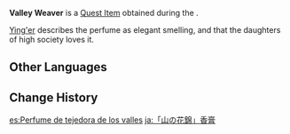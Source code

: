 {{See also|Fate's Yearning Perfume|Golden House Maiden Perfume}}
{{Item Infobox
|id           = 100498
|image        = Item Valley Weaver Perfume.png
|type         = Quest Items
|description  = A perfume decocted from a special breed of [[Silk Flower]].<br>
It releases a thick, oppressive aroma. They say that it is very popular among the daughters of wealthy families.
|source1      = Obtained during the [[Three Poignant Perfumes]] quest in [[Liyue]]
}}
'''Valley Weaver''' is a [[Quest Item]] obtained during the {{Quest|Three Poignant Perfumes}}.

[[Ying'er]] describes the perfume as elegant smelling, and that the daughters of high society loves it.

==Other Languages==
{{Other Languages
|default_hidden = 1
|en      = Valley Weaver Perfume
|zhs     = 「山阴锦簇」香膏
|zhs_rm  = "Shānyīn Jǐncù" Xiāng Gāo
|zht     = 「山陰錦簇」香膏
|zht_rm  = "Shānyīn Jǐncù" Xiāng Gāo
|ja      = 「山の花錦」香膏
|ja_rm   = "Yama no Hananishiki" Koukou
|ko      = 「산음금족」 향고
|es      = Perfume de tejedora de los valles
|fr      = Baume de tisserande de la vallée
|ru      = Масло «Горной ткачихи»
|th      = น้ำหอม "Valley Weaver"
|th_rm   = Nam Hom "Valley Weaver"
|vi      = Sáp thơm "Sơn Âm Cẩm Thốc"
|de      = Duftessenz „Bergbrokat“
|id      = Parfum Penenun Lembah
|pt      = Perfume de "Tecedor dos Vales"
|tr      = Vadi Çulhası Parfümü
|it      = Profumo di Tessivalle
}}

==Change History==
{{Change History|1.0}}

[[es:Perfume de tejedora de los valles]]
[[ja:「山の花錦」香膏]]